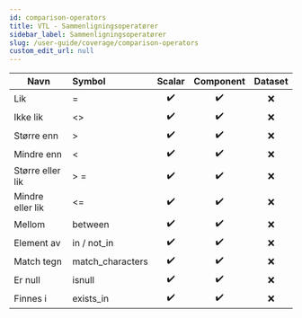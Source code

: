 ```yaml
---
id: comparison-operators
title: VTL - Sammenligningsoperatører
sidebar_label: Sammenligningsoperatører
slug: /user-guide/coverage/comparison-operators
custom_edit_url: null
---
```


| Navn             | Symbol           |       Scalar       |     Component      | Dataset |
| ---------------- | :--------------- | :----------------: | :----------------: | :-----: |
| Lik              | =                | :heavy_check_mark: | :heavy_check_mark: |   :x:   |
| Ikke lik         | <\>              | :heavy_check_mark: | :heavy_check_mark: |   :x:   |
| Større enn       | >                | :heavy_check_mark: | :heavy_check_mark: |   :x:   |
| Mindre enn       | <                | :heavy_check_mark: | :heavy_check_mark: |   :x:   |
| Større eller lik | > =              | :heavy_check_mark: | :heavy_check_mark: |   :x:   |
| Mindre eller lik | <=               | :heavy_check_mark: | :heavy_check_mark: |   :x:   |
| Mellom           | between          | :heavy_check_mark: | :heavy_check_mark: |   :x:   |
| Element av       | in / not_in      | :heavy_check_mark: | :heavy_check_mark: |   :x:   |
| Match tegn       | match_characters | :heavy_check_mark: | :heavy_check_mark: |   :x:   |
| Er null          | isnull           | :heavy_check_mark: | :heavy_check_mark: |   :x:   |
| Finnes i         | exists_in        | :heavy_check_mark: | :heavy_check_mark: |   :x:   |
